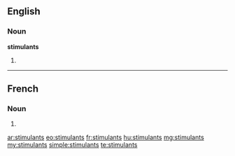 ==English==

===Noun===
'''stimulants'''

# {{plural of|stimulant}}

----

==French==

===Noun===
{{head|fr|plural}} {{m-p}}

# {{plural of|stimulant|lang=fr}}

[[ar:stimulants]]
[[eo:stimulants]]
[[fr:stimulants]]
[[hu:stimulants]]
[[mg:stimulants]]
[[my:stimulants]]
[[simple:stimulants]]
[[te:stimulants]]